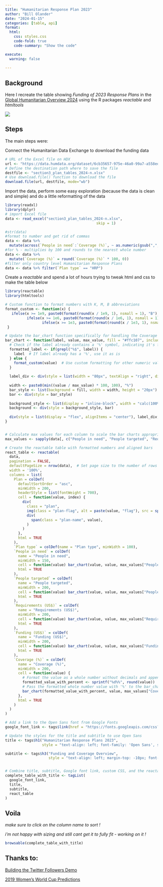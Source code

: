 ```yaml
---
title: "Humanitarian Response Plan 2023"
author: "Bill Olander"
date: "2024-01-15"
categories: [table, api]
format:
  html:
    css: styles.css
    code-fold: true
    code-summary: "Show the code"

execute:
  warning: false
  
---
```


## Background

Here I recreate the table showing *Funding of 2023 Response Plans* in the [Global Humanitarian Overview 2024](https://reliefweb.int/report/world/global-humanitarian-overview-2024-enarfres) using the R packages *reactable* and *htmltools*

![](images/clipboard-2147009209.png)

## Steps

The main steps were:

Connect the Humanitarian Data Exchange to download the funding data
```r
# URL of the Excel file on HDX
url <- "https://data.humdata.org/dataset/6cb35657-975e-46a0-99a7-a558eddb924f/resource/28be64d3-adaf-4f61-887c-87a8b5d9c625/download/section3_plan_tables_2024-n.xlsx"
# Define the destination path where to save the file
destfile <- "section3_plan_tables_2024-n.xlsx"
# Use download.file() function to download the file
download.file(url, destfile, mode="wb")
```

Import the data, perform some easy exploration (because the data is clean and simple) and do a little reformatting of the data
```r
library(readxl)
library(dplyr)
# import Excel file 
data <- read_excel("section3_plan_tables_2024-n.xlsx", 
                                          skip = 1)

#str(data)
#format to number and get rid of commas
data <- data %>%
  mutate(across(`People in need`:`Coverage (%)`, ~ as.numeric(gsub(",", "", .x))))
#for % - multiplies by 100 and rounds to the nearest whole number
data <- data %>%
  mutate(`Coverage (%)` = round(`Coverage (%)` * 100, 0)) 
#filter only country level Humanitarian Response Plans
data <- data %>% filter(`Plan type` == "HRP")
```


Create a *reactable* and spend a lot of hours trying to tweak html and css to make the table below
```r
library(reactable)
library(htmltools)

# Custom function to format numbers with K, M, B abbreviations
format_custom <- function(x) {
   ifelse(x >= 1e9, paste0(format(round(x / 1e9, 1), nsmall = 1), "B"),
          ifelse(x >= 1e6, paste0(format(round(x / 1e6, 1), nsmall = 1), "M"),
                 ifelse(x >= 1e3, paste0(format(round(x / 1e3, 1), nsmall = 1), "K"), x)))
 }

# Update the bar_chart function specifically for handling the Coverage (%) column correctly
bar_chart <- function(label, value, max_value, fill = "#ffc107", include_background = FALSE) {
  # Check if the label already contains a '%' symbol, indicating it's from the Coverage (%) column
  formatted_label <- if(grepl("%$", label)) {
    label  # If label already has a '%', use it as is
  } else {
    format_custom(value)  # Use custom formatting for other numeric values
  }
  
  label_div <- div(style = list(width = "80px", textAlign = "right", display = "inline-block"), HTML(formatted_label))
  
  width <- paste0(min((value / max_value) * 100, 100), "%")
  bar_style <- list(background = fill, width = width, height = "20px")
  bar <- div(style = bar_style)
  
  background_style <- list(display = "inline-block", width = "calc(100% - 85px)", height = "20px", marginLeft = "5px", background = if (include_background) "#e1e1e1" else "transparent")
  background <- div(style = background_style, bar)
  
  div(style = list(display = "flex", alignItems = "center"), label_div, background)
}


# Calculate max values for each column to scale the bar charts appropriately
max_values <- sapply(data[, c("People in need", "People targeted", "Requirements (US$)", "Funding (US$)", "Coverage (%)")], max, na.rm = TRUE)

# Create the reactable table with formatted numbers and aligned bars
react_table <- reactable(
  data,
  pagination = FALSE,
  defaultPageSize = nrow(data),  # Set page size to the number of rows in your data
  width = '100%',
  columns = list(
    Plan = colDef(
      defaultSortOrder = "asc",
      minWidth = 200,
      headerStyle = list(fontWeight = 700),
      cell = function(value, index) {
        div(
          class = "plan",
          img(class = "plan-flag", alt = paste(value, "flag"), src = sprintf("images/%s.png", value)),
          div(
            span(class = "plan-name", value),
          )
        )
      },
      html = TRUE
    ),
    `Plan type` = colDef(name = "Plan type", minWidth = 100),
    `People in need` = colDef(
      name = "People in need",
      minWidth = 150,
      cell = function(value) bar_chart(value, value, max_values["People in need"], fill = "#ffc107", include_background = FALSE),
      html = TRUE
    ),
    `People targeted` = colDef(
      name = "People targeted",
      minWidth = 200,
      cell = function(value) bar_chart(value, value, max_values["People targeted"], fill = "#ffc107", include_background = FALSE),
      html = TRUE
    ),
    `Requirements (US$)` = colDef(
      name = "Requirements (US$)",
      minWidth = 200,
      cell = function(value) bar_chart(value, value, max_values["Requirements (US$)"], fill = "#ffc107", include_background = FALSE),
      html = TRUE
    ),
    `Funding (US$)` = colDef(
      name = "Funding (US$)",
      minWidth = 200,
      cell = function(value) bar_chart(value, value, max_values["Funding (US$)"], fill = "#ffc107", include_background = FALSE),
      html = TRUE
    ),
    `Coverage (%)` = colDef(
      name = "Coverage (%)",
      minWidth = 200,
      cell = function(value) {
        # Format the value as a whole number without decimals and append a '%' symbol
        formatted_value_with_percent <- sprintf("%d%%", round(value))
        # Pass the formatted whole number value with '%' to the bar_chart function
        bar_chart(formatted_value_with_percent, value, max_values["Coverage (%)"], fill = "#ffc107", include_background = TRUE)
      },
      html = TRUE
    )
  )
)

# Add a link to the Open Sans font from Google Fonts
google_font_link <- tags$link(href = "https://fonts.googleapis.com/css?family=Open+Sans:400,700", rel = "stylesheet")

# Update the styles for the title and subtitle to use Open Sans
title <- tags$h1("Humanitarian Response Plans 2023", 
                 style = "text-align: left; font-family: 'Open Sans', sans-serif;")

subtitle <- tags$h3("Funding and Coverage Overview", 
                    style = "text-align: left; margin-top: -10px; font-family: 'Open Sans', sans-serif;  font-weight: 500;")


# Combine title, subtitle, Google font link, custom CSS, and the reactable table
complete_table_with_title <- tagList(
  google_font_link,
  title,
  subtitle,
  react_table
)

```


## Voila 

*make sure to click on the column name to sort !* 

*i'm not happy with sizing and still cant get it to fully fit - working on it !* 

```r
browsable(complete_table_with_title)
```

## Thanks to:

[Building the Twitter Followers Demo](https://glin.github.io/reactable/articles/building-twitter-followers.html)

[2019 Women's World Cup Predictions](https://glin.github.io/reactable/articles/womens-world-cup/womens-world-cup.html)
